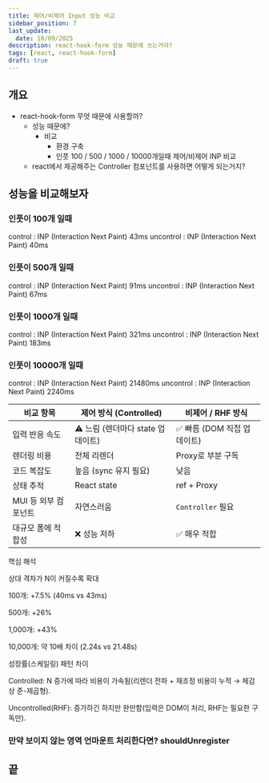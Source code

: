 ```yaml
---
title: 제어/비제어 Input 성능 비교
sidebar_position: 7
last_update:
  date: 10/09/2025
description: react-hook-form 성능 때문에 쓰는거야?
tags: [react, react-hook-form]
draft: true
---
```


## 개요

- react-hook-form 무엇 때문에 사용할까?
  - 성능 때문에?
    - 비교
      - 환경 구축
      - 인풋 100 / 500 / 1000 / 10000개일때 제어/비제어 INP 비교
  - react에서 제공해주는 Controller 컴포넌트를 사용하면 어떻게 되는거지?

## 성능을 비교해보자

### 인풋이 100개 일때

control : INP (Interaction Next Paint) 43ms
uncontrol : INP (Interaction Next Paint) 40ms

### 인풋이 500개 일때

control : INP (Interaction Next Paint) 91ms
uncontrol : INP (Interaction Next Paint) 67ms

### 인풋이 1000개 일때

control : INP (Interaction Next Paint) 321ms
uncontrol : INP (Interaction Next Paint) 183ms

### 인풋이 10000개 일때

control : INP (Interaction Next Paint) 21480ms
uncontrol : INP (Interaction Next Paint) 2240ms

| 비교 항목            | 제어 방식 (Controlled)            | 비제어 / RHF 방식           |
| -------------------- | --------------------------------- | --------------------------- |
| 입력 반응 속도       | ⚠️ 느림 (렌더마다 state 업데이트) | ✅ 빠름 (DOM 직접 업데이트) |
| 렌더링 비용          | 전체 리렌더                       | Proxy로 부분 구독           |
| 코드 복잡도          | 높음 (sync 유지 필요)             | 낮음                        |
| 상태 추적            | React state                       | ref + Proxy                 |
| MUI 등 외부 컴포넌트 | 자연스러움                        | `Controller` 필요           |
| 대규모 폼에 적합성   | ❌ 성능 저하                      | ✅ 매우 적합                |

핵심 해석

상대 격차가 N이 커질수록 확대

100개: +7.5% (40ms vs 43ms)

500개: +26%

1,000개: +43%

10,000개: 약 10배 차이 (2.24s vs 21.48s)

성장률(스케일링) 패턴 차이

Controlled: N 증가에 따라 비용이 가속됨(리렌더 전파 + 재조정 비용이 누적 → 체감상 준-제곱형).

Uncontrolled(RHF): 증가하긴 하지만 완만함(입력은 DOM이 처리, RHF는 필요한 구독만).

### 만약 보이지 않는 영역 언마운트 처리한다면? shouldUnregister

## 끝

